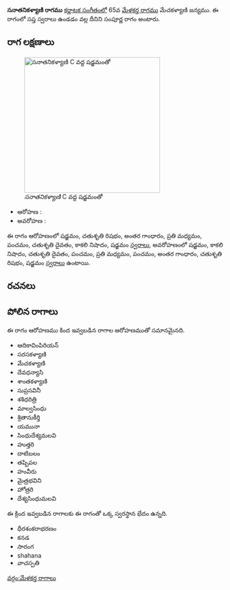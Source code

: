 {{Infobox ragam
	| name          	= సనాతనికళ్యాణి
	| synonym	    	= 
	| mela          	= 
	| chakra        	= 
	| janaka        	= 
	| type          	= సంపూర్ణ
	| arohanam      	= {{svaraC|S|R2|G3|M2|P|D2|N3|S'}} 
	| avarohanam    	= {{svaraC|S'|N3|D2|P|M2|P|G3|R2|S}}
	| jeeva         	=
	| chhaya        	=
	| nyasa         	=
	| vishesha      	= 
	| equivalent  		= 
}}
{{కర్ణాటక సంగీత రాగాలు}}
'''సనాతనికళ్యాణి రాగము''' [[కర్ణాటక సంగీతం]]లో 65వ [[మేళకర్త రాగము]] మేచకళ్యాణి జన్యము.  ఈ రాగంలో సప్త స్వరాలు ఉండడం వల్ల దీనిని సంపూర్ణ రాగం అంటారు.


==రాగ లక్షణాలు==
[[Image:sanatanikalyani_kb2wiki.png|thumb|right|316px|''సనాతనికళ్యాణి'' C వద్ద షడ్జమంతో]]

* ఆరోహణ : {{svaraC|S|R2|G3|M2|P|D2|N3|S'}} 
* అవరోహణ : {{svaraC|S'|N3|D2|P|M2|P|G3|R2|S}}

ఈ రాగం ఆరోహణంలో షడ్జమం, చతుశృతి రిషభం, అంతర గాంధారం, ప్రతి మధ్యమం, పంచమం, చతుశృతి దైవతం, కాకలి  నిషాదం, షడ్జమం [[స్వరాలు]], అవరోహణంలో షడ్జమం, కాకలి  నిషాదం, చతుశృతి దైవతం, పంచమం, ప్రతి మధ్యమం, పంచమం, అంతర గాంధారం, చతుశృతి రిషభం, షడ్జమం [[స్వరాలు]] ఉంటాయి.

==రచనలు==



==పోలిన రాగాలు==
ఈ రాగం ఆరోహణము కింద ఇవ్వబడిన రాగాల ఆరోహణముతో సమానమైనది.
* ఆదికావింపిరియన్
* సరసకళ్యాణి
* మేచకళ్యాణి
* దేవధన్యాసి
* శాంతకళ్యాణి
* సుప్రసవినీ
* శశిధరిత్రి
* మాల్వసింధు
* శ్రితానుకీర్తి
* యమునా
*  సింధుదేశ్యమలవి
* హుత్తరి
* దాటిబలం
*  తష్పిపల
* హంవీరు
* మైత్రభవిని
* హోత్రరి
* దేశ్యసింధుమలవి

ఈ క్రింద ఇవ్వబడిన రాగాలకు ఈ రాగంతో ఒక్క స్వరస్థాన భేదం ఉన్నది.
* ధీరశంకరాభరణం
* కనడ
* సారంగ
* shahana
* వాచస్పతి



[[వర్గం:మేళకర్త రాగాలు]]